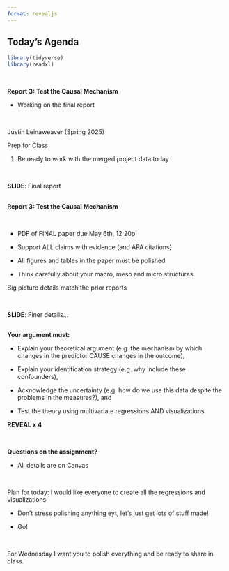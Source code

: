 ```yaml
---
format: revealjs
---
```


## Today's Agenda {background-image="Images/background-data_blue_v4.png" .center}

```r
library(tidyverse)
library(readxl)
```

<br>

::: {.r-fit-text}
**Report 3: Test the Causal Mechanism**

- Working on the final report
:::

<br>

::: r-stack
Justin Leinaweaver (Spring 2025)
:::

::: notes

Prep for Class

1. Be ready to work with the merged project data today

<br>

**SLIDE**: Final report

:::



## {background-image="Images/background-data_blue_v4.png" .center}

::: {.r-fit-text}
**Report 3: Test the Causal Mechanism**
:::

<br>

- PDF of FINAL paper due May 6th, 12:20p

- Support ALL claims with evidence (and APA citations)

- All figures and tables in the paper must be polished

- Think carefully about your macro, meso and micro structures

::: notes

Big picture details match the prior reports

<br>

**SLIDE**: Finer details...

:::



## {background-image="Images/background-data_blue_v4.png" .center}

**Your argument must:**

::: {.incremental}

- Explain your theoretical argument (e.g. the mechanism by which changes in the predictor CAUSE changes in the outcome),

- Explain your identification strategy (e.g. why include these confounders),

- Acknowledge the uncertainty (e.g. how do we use this data despite the problems in the measures?), and

- Test the theory using multivariate regressions AND visualizations

:::

::: notes

**REVEAL x 4**

<br>

**Questions on the assignment?**

- All details are on Canvas

<br>

Plan for today: I would like everyone to create all the regressions and visualizations

- Don't stress polishing anything eyt, let's just get lots of stuff made!

- Go!

<br>

For Wednesday I want you to polish everything and be ready to share in class.

:::

